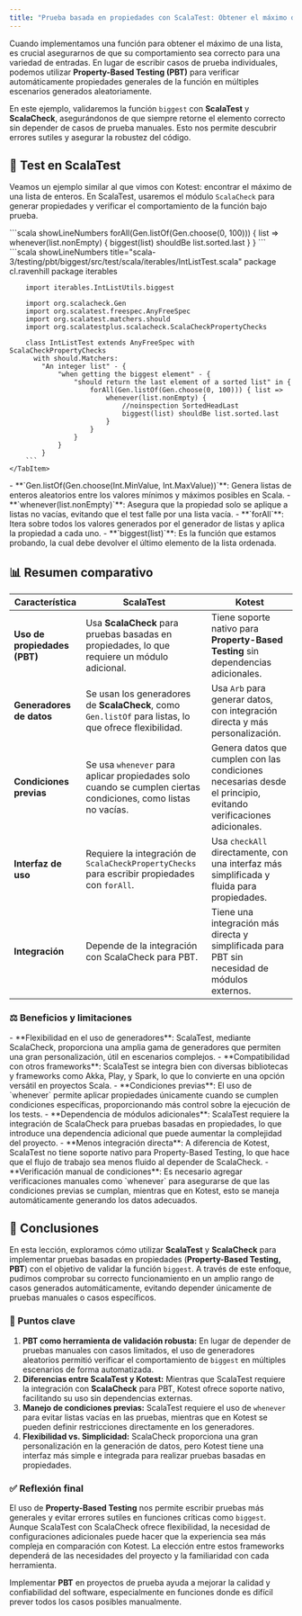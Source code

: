 ```yaml
---
title: "Prueba basada en propiedades con ScalaTest: Obtener el máximo de una lista"
---
```


<ReadingTime />
<GithubRepoLink user="r8vnhill" repo="scala-dibs" />

Cuando implementamos una función para obtener el máximo de una lista, es crucial asegurarnos de que su comportamiento sea correcto para una variedad de entradas. En lugar de escribir casos de prueba individuales, podemos utilizar **Property-Based Testing (PBT)** para verificar automáticamente propiedades generales de la función en múltiples escenarios generados aleatoriamente.  

En este ejemplo, validaremos la función `biggest` con **ScalaTest** y **ScalaCheck**, asegurándonos de que siempre retorne el elemento correcto sin depender de casos de prueba manuales. Esto nos permite descubrir errores sutiles y asegurar la robustez del código.  

## 🧪 Test en ScalaTest

Veamos un ejemplo similar al que vimos con Kotest: encontrar el máximo de una lista de enteros. En ScalaTest, usaremos el módulo `ScalaCheck` para generar propiedades y verificar el comportamiento de la función bajo prueba.

<BoxedTabs>
    <TabItem label={"Código esencial"} value={"Código esencial"}>
        ```scala showLineNumbers
        forAll(Gen.listOf(Gen.choose(0, 100))) { list =>
            whenever(list.nonEmpty) {
                biggest(list) shouldBe list.sorted.last
            }
        }
        ```
    </TabItem>
    <TabItem label={"Código completo"} value={"Código completo"}>
        ```scala showLineNumbers title="scala-3/testing/pbt/biggest/src/test/scala/iterables/IntListTest.scala"
        package cl.ravenhill
        package iterables

        import iterables.IntListUtils.biggest

        import org.scalacheck.Gen
        import org.scalatest.freespec.AnyFreeSpec
        import org.scalatest.matchers.should
        import org.scalatestplus.scalacheck.ScalaCheckPropertyChecks

        class IntListTest extends AnyFreeSpec with ScalaCheckPropertyChecks
          with should.Matchers:
            "An integer list" - {
                "when getting the biggest element" - {
                    "should return the last element of a sorted list" in {
                        forAll(Gen.listOf(Gen.choose(0, 100))) { list =>
                            whenever(list.nonEmpty) {
                                //noinspection SortedHeadLast
                                biggest(list) shouldBe list.sorted.last
                            }
                        }
                    }
                }
            }
        ```
    </TabItem>
</BoxedTabs>

<Explanation>
    - **`Gen.listOf(Gen.choose(Int.MinValue, Int.MaxValue))`**: Genera listas de enteros aleatorios entre los valores mínimos y máximos posibles en Scala.
    - **`whenever(list.nonEmpty)`**: Asegura que la propiedad solo se aplique a listas no vacías, evitando que el test falle por una lista vacía.
    - **`forAll`**: Itera sobre todos los valores generados por el generador de listas y aplica la propiedad a cada uno.
    - **`biggest(list)`**: Es la función que estamos probando, la cual debe devolver el último elemento de la lista ordenada.
</Explanation>

## 📊 Resumen comparativo

| **Característica**              | **ScalaTest**                                                                                         | **Kotest**                                                                                         |
|---------------------------------|-------------------------------------------------------------------------------------------------------|-----------------------------------------------------------------------------------------------------|
| **Uso de propiedades (PBT)**    | Usa **ScalaCheck** para pruebas basadas en propiedades, lo que requiere un módulo adicional.            | Tiene soporte nativo para **Property-Based Testing** sin dependencias adicionales.                   |
| **Generadores de datos**        | Se usan los generadores de **ScalaCheck**, como `Gen.listOf` para listas, lo que ofrece flexibilidad.   | Usa `Arb` para generar datos, con integración directa y más personalización.                         |
| **Condiciones previas**         | Se usa `whenever` para aplicar propiedades solo cuando se cumplen ciertas condiciones, como listas no vacías. | Genera datos que cumplen con las condiciones necesarias desde el principio, evitando verificaciones adicionales. |
| **Interfaz de uso**             | Requiere la integración de `ScalaCheckPropertyChecks` para escribir propiedades con `forAll`.            | Usa `checkAll` directamente, con una interfaz más simplificada y fluida para propiedades.            |
| **Integración**                 | Depende de la integración con ScalaCheck para PBT.                                                      | Tiene una integración más directa y simplificada para PBT sin necesidad de módulos externos.         |

### ⚖️ Beneficios y limitaciones

<ProCons>
    <Pros>
        - **Flexibilidad en el uso de generadores**: ScalaTest, mediante ScalaCheck, proporciona una amplia gama de generadores que permiten una gran personalización, útil en escenarios complejos.
        - **Compatibilidad con otros frameworks**: ScalaTest se integra bien con diversas bibliotecas y frameworks como Akka, Play, y Spark, lo que lo convierte en una opción versátil en proyectos Scala.
        - **Condiciones previas**: El uso de `whenever` permite aplicar propiedades únicamente cuando se cumplen condiciones específicas, proporcionando más control sobre la ejecución de los tests.
    </Pros>
    <Cons>
        - **Dependencia de módulos adicionales**: ScalaTest requiere la integración de ScalaCheck para pruebas basadas en propiedades, lo que introduce una dependencia adicional que puede aumentar la complejidad del proyecto.
        - **Menos integración directa**: A diferencia de Kotest, ScalaTest no tiene soporte nativo para Property-Based Testing, lo que hace que el flujo de trabajo sea menos fluido al depender de ScalaCheck.
        - **Verificación manual de condiciones**: Es necesario agregar verificaciones manuales como `whenever` para asegurarse de que las condiciones previas se cumplan, mientras que en Kotest, esto se maneja automáticamente generando los datos adecuados.
    </Cons>
</ProCons>

## 📌 Conclusiones

En esta lección, exploramos cómo utilizar **ScalaTest** y **ScalaCheck** para implementar pruebas basadas en propiedades (**Property-Based Testing, PBT**) con el objetivo de validar la función `biggest`. A través de este enfoque, pudimos comprobar su correcto funcionamiento en un amplio rango de casos generados automáticamente, evitando depender únicamente de pruebas manuales o casos específicos.

### 🔑 Puntos clave

1. **PBT como herramienta de validación robusta:** En lugar de depender de pruebas manuales con casos limitados, el uso de generadores aleatorios permitió verificar el comportamiento de `biggest` en múltiples escenarios de forma automatizada.
2. **Diferencias entre ScalaTest y Kotest:** Mientras que ScalaTest requiere la integración con **ScalaCheck** para PBT, Kotest ofrece soporte nativo, facilitando su uso sin dependencias externas.
3. **Manejo de condiciones previas:** ScalaTest requiere el uso de `whenever` para evitar listas vacías en las pruebas, mientras que en Kotest se pueden definir restricciones directamente en los generadores.
4. **Flexibilidad vs. Simplicidad:** ScalaCheck proporciona una gran personalización en la generación de datos, pero Kotest tiene una interfaz más simple e integrada para realizar pruebas basadas en propiedades.

### ✅ Reflexión final

El uso de **Property-Based Testing** nos permite escribir pruebas más generales y evitar errores sutiles en funciones críticas como `biggest`. Aunque ScalaTest con ScalaCheck ofrece flexibilidad, la necesidad de configuraciones adicionales puede hacer que la experiencia sea más compleja en comparación con Kotest. La elección entre estos frameworks dependerá de las necesidades del proyecto y la familiaridad con cada herramienta.

Implementar **PBT** en proyectos de prueba ayuda a mejorar la calidad y confiabilidad del software, especialmente en funciones donde es difícil prever todos los casos posibles manualmente.
